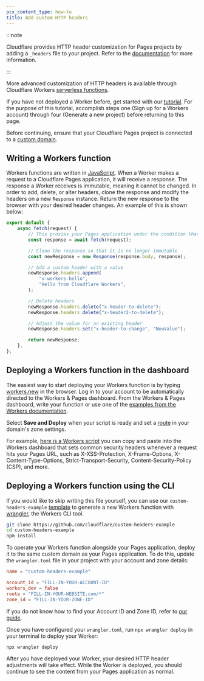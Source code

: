 ```yaml
---
pcx_content_type: how-to
title: Add custom HTTP headers
---
```


:::note

Cloudflare provides HTTP header customization for Pages projects by adding a `_headers` file to your project. Refer to the [documentation](/pages/configuration/headers/) for more information.

:::

More advanced customization of HTTP headers is available through Cloudflare Workers [serverless functions](https://www.cloudflare.com/learning/serverless/what-is-serverless/).

If you have not deployed a Worker before, get started with our [tutorial](/workers/get-started/guide/). For the purpose of this tutorial, accomplish steps one (Sign up for a Workers account) through four (Generate a new project) before returning to this page.

Before continuing, ensure that your Cloudflare Pages project is connected to a [custom domain](/pages/configuration/custom-domains/#add-a-custom-domain).

## Writing a Workers function

Workers functions are written in [JavaScript](https://www.cloudflare.com/learning/serverless/serverless-javascript/). When a Worker makes a request to a Cloudflare Pages application, it will receive a response. The response a Worker receives is immutable, meaning it cannot be changed. In order to add, delete, or alter headers, clone the response and modify the headers on a new `Response` instance. Return the new response to the browser with your desired header changes. An example of this is shown below:

```js title="Setting custom headers with a Workers function"
export default {
	async fetch(request) {
		// This proxies your Pages application under the condition that your Worker script is deployed on the same custom domain as your Pages project
		const response = await fetch(request);

		// Clone the response so that it is no longer immutable
		const newResponse = new Response(response.body, response);

		// Add a custom header with a value
		newResponse.headers.append(
			"x-workers-hello",
			"Hello from Cloudflare Workers",
		);

		// Delete headers
		newResponse.headers.delete("x-header-to-delete");
		newResponse.headers.delete("x-header2-to-delete");

		// Adjust the value for an existing header
		newResponse.headers.set("x-header-to-change", "NewValue");

		return newResponse;
	},
};
```

## Deploying a Workers function in the dashboard

The easiest way to start deploying your Workers function is by typing [workers.new](https://workers.new/) in the browser. Log in to your account to be automatically directed to the Workers & Pages dashboard. From the Workers & Pages dashboard, write your function or use one of the [examples from the Workers documentation](/workers/examples/).

Select **Save and Deploy** when your script is ready and set a [route](/workers/configuration/routing/routes/) in your domain's zone settings.

For example, [here is a Workers script](/workers/examples/security-headers/) you can copy and paste into the Workers dashboard that sets common security headers whenever a request hits your Pages URL, such as X-XSS-Protection, X-Frame-Options, X-Content-Type-Options, Strict-Transport-Security, Content-Security-Policy (CSP), and more.

## Deploying a Workers function using the CLI

If you would like to skip writing this file yourself, you can use our `custom-headers-example` [template](https://github.com/kristianfreeman/custom-headers-example) to generate a new Workers function with [wrangler](/workers/wrangler/install-and-update/), the Workers CLI tool.

```sh title="Generating a serverless function with wrangler"
git clone https://github.com/cloudflare/custom-headers-example
cd custom-headers-example
npm install
```

To operate your Workers function alongside your Pages application, deploy it to the same custom domain as your Pages application. To do this, update the `wrangler.toml` file in your project with your account and zone details:


<WranglerConfig>

```toml null {4,6,7}
name = "custom-headers-example"

account_id = "FILL-IN-YOUR-ACCOUNT-ID"
workers_dev = false
route = "FILL-IN-YOUR-WEBSITE.com/*"
zone_id = "FILL-IN-YOUR-ZONE-ID"
```

</WranglerConfig>

If you do not know how to find your Account ID and Zone ID, refer to [our guide](/fundamentals/setup/find-account-and-zone-ids/).

Once you have configured your `wrangler.toml`, run `npx wrangler deploy` in your terminal to deploy your Worker:

```sh
npx wrangler deploy
```

After you have deployed your Worker, your desired HTTP header adjustments will take effect. While the Worker is deployed, you should continue to see the content from your Pages application as normal.
